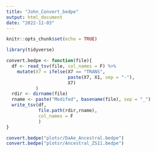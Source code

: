 ```yaml
---
title: "John_Convert_bedpe"
output: html_document
date: "2022-11-03"
---
```


```r
knitr::opts_chunk$set(echo = TRUE)
```

```r
library(tidyverse)
```

```r
convert.bedpe <- function(file){
  df <- read_tsv(file, col_names = F) %>% 
    mutate(X7 = ifelse(X7 == "TRANS",
                       paste(X7, X1, sep = "-"),
                       X7)
           )
  rdir <- dirname(file)
  rname <- paste("Modifed", basename(file), sep = "_")
  write_tsv(df,
            file.path(rdir,rname),
            col_names = F
            )
}

convert.bedpe("plotsr/DaAe_Ancestral.bedpe")
convert.bedpe("plotsr/Ancestral_ZS11.bedpe")
```

